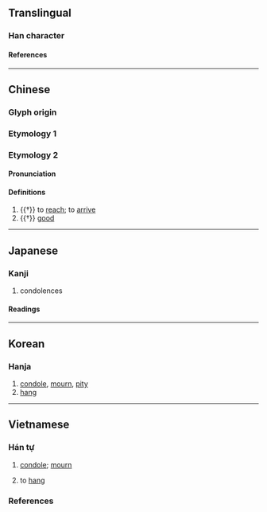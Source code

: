 {{also|弓|弖|吊}}
{{character info}}
==Translingual==

===Han character===
{{Han char|rn=57|rad=弓|as=01|sn=4|four=17527|canj=NL,XNL|ids=⿻弓丨}}

====References====
{{Han ref|kx=0356.070|dkj=09698|dj=0671.270|hdz=20989.010|uh=5F14}}

----

==Chinese==

===Glyph origin===
{{Han etym}}

===Etymology 1===
{{zh-see|吊|v}}

===Etymology 2===
{{zh-forms}}

====Pronunciation====
{{zh-pron
|m=dì
|c=dik1
|mc=y
|oc=y
|cat=v,a
}}

====Definitions====
{{zh-hanzi}}

# {{†}} to [[reach]]; to [[arrive]]
# {{†}} [[good]]

----

==Japanese==

===Kanji===
{{ja-kanji|grade=c|rs=弓01}}

# condolences

====Readings====
{{ja-readings
|goon=ちょう<てう
|kanon=ちょう<てう
|kun=とむら-う, とぶら-う, つる
}}

----

==Korean==

===Hanja===
{{ko-hanja|hangeul=[[조]], [[적]]|eumhun=|rv=jo, jeok|mr=cho, chŏk|y=co, cek}}

# [[condole]], [[mourn]], [[pity]]
# [[hang]]

----

==Vietnamese==

===Hán tự===
{{vi-readings|rs=弓01|reading=điếu-genibrel; bonet; Thiều Chửu (1942); Nguyễn (1974); Trần (1999); tdcntd}}

# [[condole]]; [[mourn]]
# {{lb|vi|obsolete}} to [[hang]]

===References===
<references/>
